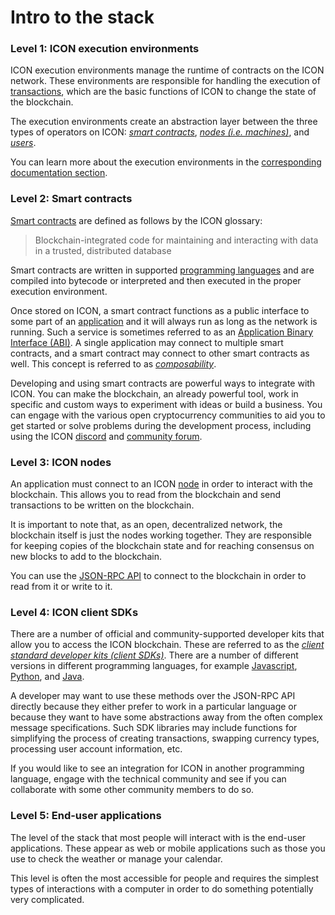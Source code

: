# Intro to the stack

### Level 1: ICON execution environments

ICON execution environments manage the runtime of contracts on the ICON network. These environments are responsible for handling the execution of [transactions](../concepts/computational-utilities/transactions.md), which are the basic functions of ICON to change the state of the blockchain.

The execution environments create an abstraction layer between the three types of operators on ICON: [_smart contracts_](/icon-stack/smart-contracts), [_nodes (i.e. machines)_](/concepts/network), and [_users_](#level-5-end-user-applications).

You can learn more about the execution environments in the [corresponding documentation section](/icon-stack/icon-execution-environments).

### Level 2: Smart contracts

[Smart contracts](https://icon.community/glossary/smart-contract/) are defined as follows by the ICON glossary:

> Blockchain-integrated code for maintaining and interacting with data in a trusted, distributed database

Smart contracts are written in supported [programming languages](/icon-stack/smart-contracts/smart-contract-languages) and are compiled into bytecode or interpreted and then executed in the proper execution environment.

Once stored on ICON, a smart contract functions as a public interface to some part of an [application](/concepts/decentralized-applications-dapps) and it will always run as long as the network is running. Such a service is sometimes referred to as an [Application Binary Interface (ABI)](https://icon.community/glossary/abi/). A single application may connect to multiple smart contracts, and a smart contract may connect to other smart contracts as well. This concept is referred to as [_composability_](/icon-stack/smart-contracts/composability).

Developing and using smart contracts are powerful ways to integrate with ICON. You can make the blockchain, an already powerful tool, work in specific and custom ways to experiment with ideas or build a business. You can engage with the various open cryptocurrency communities to aid you to get started or solve problems during the development process, including using the ICON [discord](https://icon.community/icondiscord/) and [community forum](https://forum.icon.community/).

### Level 3: ICON nodes

An application must connect to an ICON [node](/concepts/network/clients) in order to interact with the blockchain. This allows you to read from the blockchain and send transactions to be written on the blockchain.

It is important to note that, as an open, decentralized network, the blockchain itself is just the nodes working together. They are responsible for keeping copies of the blockchain state and for reaching consensus on new blocks to add to the blockchain.

You can use the [JSON-RPC API](https://github.com/icon-project/goloop/blob/master/doc/jsonrpc_v3.md) to connect to the blockchain in order to read from it or write to it.

### Level 4: ICON client SDKs

There are a number of official and community-supported developer kits that allow you to access the ICON blockchain. These are referred to as the [_client standard developer kits (client SDKs)_](/icon-stack/client-apis#language-based). There are a number of different versions in different programming languages, for example [Javascript](https://github.com/icon-project/icon-sdk-js), [Python](https://github.com/icon-project/icon-sdk-python), and [Java](https://github.com/icon-project/icon-sdk-java).

A developer may want to use these methods over the JSON-RPC API directly because they either prefer to work in a particular language or because they want to have some abstractions away from the often complex message specifications. Such SDK libraries may include functions for simplifying the process of creating transactions, swapping currency types, processing user account information, etc.

If you would like to see an integration for ICON in another programming language, engage with the technical community and see if you can collaborate with some other community members to do so.

### Level 5: End-user applications

The level of the stack that most people will interact with is the end-user applications. These appear as web or mobile applications such as those you use to check the weather or manage your calendar.

This level is often the most accessible for people and requires the simplest types of interactions with a computer in order to do something potentially very complicated.
